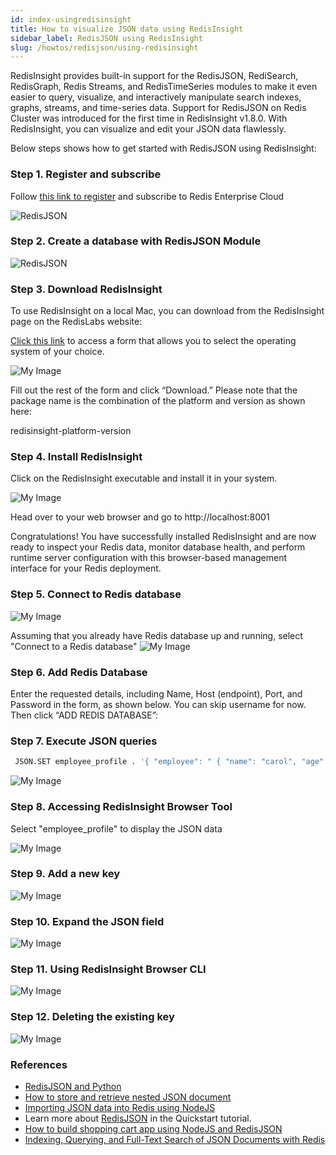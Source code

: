 ```yaml
---
id: index-usingredisinsight
title: How to visualize JSON data using RedisInsight
sidebar_label: RedisJSON using RedisInsight
slug: /howtos/redisjson/using-redisinsight
---
```


RedisInsight provides built-in support for the RedisJSON, RediSearch, RedisGraph, Redis Streams, and RedisTimeSeries modules to make it even easier to query, visualize, and interactively manipulate search indexes, graphs, streams, and time-series data. Support for RedisJSON on Redis Cluster was introduced for the first time in RedisInsight v1.8.0. With RedisInsight, you can visualize and edit your JSON data flawlessly.


Below steps shows how to get started with RedisJSON using RedisInsight:

### Step 1. Register and subscribe

Follow [this link to register](/create/cloud/rediscloud) and subscribe to Redis Enterprise Cloud

![RedisJSON](redisjson3.png)

### Step 2. Create a database with RedisJSON Module

![RedisJSON](redisjson1.png)


### Step 3. Download RedisInsight

To use RedisInsight on a local Mac, you can download from the RedisInsight page on the RedisLabs website:

[Click this link](https://redislabs.com/redis-enterprise/redis-insight/#insight-form) to access a form that allows you to select the operating system of your choice.

![My Image](redisinsightmac.png)

Fill out the rest of the form and click “Download.” Please note that the package name is the combination of the platform and version as shown here:

redisinsight-platform-version

### Step 4. Install RedisInsight

Click on the RedisInsight executable and install it in your system.

![My Image](redisinsight2.png)


Head over to your web browser and go to http://localhost:8001

Congratulations! You have successfully installed RedisInsight and are now ready to inspect your Redis data, monitor database health, and perform runtime server configuration with this browser-based management interface for your Redis deployment.

### Step 5. Connect to Redis database

![My Image](redisinsight3.png)

Assuming that you already have Redis database up and running, select "Connect to a Redis database"
![My Image](redisinsight4.png)

### Step 6. Add Redis Database

Enter the requested details, including Name, Host (endpoint), Port, and Password in the form, as shown below. You can skip username for now. Then click “ADD REDIS DATABASE”:



### Step 7. Execute JSON queries

```bash
 JSON.SET employee_profile . '{ "employee": " { "name": "carol", "age": 40, "married": true } }'
```


![My Image](image_1_1.png)

### Step 8. Accessing RedisInsight Browser Tool

Select "employee_profile" to display the JSON data 

![My Image](image_1_2.png)

### Step 9. Add a new key 

![My Image](image_1_3.png)

### Step 10. Expand the JSON field

![My Image](image_1_4.png)


### Step 11. Using RedisInsight Browser CLI 

![My Image](image_1_5.png)

### Step 12. Deleting the existing key 

![My Image](image_1_6.png)

### References

- [RedisJSON and Python](/howtos/redisjson/using-python)
- [How to store and retrieve nested JSON document](/howtos/redisjson/storing-complex-json-document)
- [Importing JSON data into Redis using NodeJS](/howtos/redisjson/using-nodejs) 
- Learn more about [RedisJSON](https://oss.redislabs.com/redisjson/) in the Quickstart tutorial.
- [How to build shopping cart app using NodeJS and RedisJSON](/howtos/shoppingcart)
- [Indexing, Querying, and Full-Text Search of JSON Documents with Redis](https://redislabs.com/blog/index-and-query-json-docs-with-redis/) 
